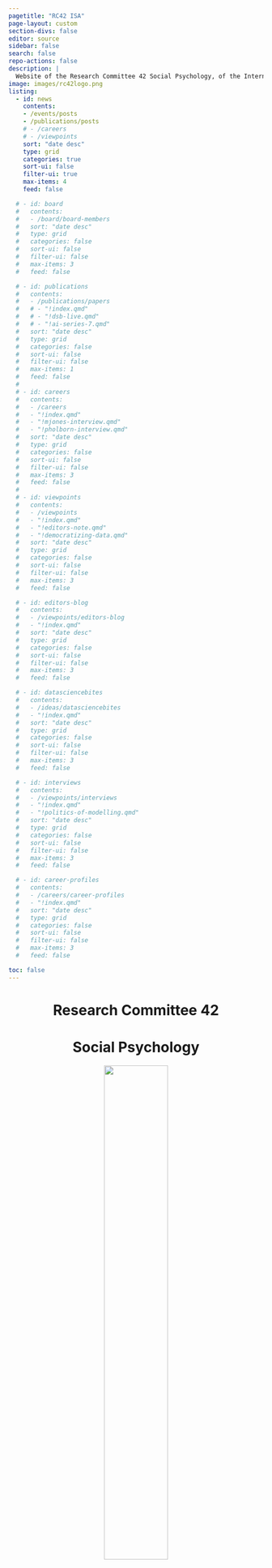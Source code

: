```yaml
---
pagetitle: "RC42 ISA"
page-layout: custom
section-divs: false
editor: source
sidebar: false
search: false
repo-actions: false
description: | 
  Website of the Research Committee 42 Social Psychology, of the International Sociological Association.
image: images/rc42logo.png
listing:
  - id: news
    contents:
    - /events/posts
    - /publications/posts
    # - /careers
    # - /viewpoints
    sort: "date desc"
    type: grid
    categories: true
    sort-ui: false
    filter-ui: true
    max-items: 4
    feed: false

  # - id: board
  #   contents:
  #   - /board/board-members
  #   sort: "date desc"
  #   type: grid
  #   categories: false
  #   sort-ui: false
  #   filter-ui: false
  #   max-items: 3
  #   feed: false

  # - id: publications
  #   contents:
  #   - /publications/papers
  #   # - "!index.qmd"
  #   # - "!dsb-live.qmd"
  #   # - "!ai-series-7.qmd"
  #   sort: "date desc"
  #   type: grid
  #   categories: false
  #   sort-ui: false
  #   filter-ui: false
  #   max-items: 1
  #   feed: false
  # 
  # - id: careers
  #   contents: 
  #   - /careers
  #   - "!index.qmd"
  #   - "!mjones-interview.qmd"
  #   - "!pholborn-interview.qmd"
  #   sort: "date desc"
  #   type: grid
  #   categories: false
  #   sort-ui: false
  #   filter-ui: false
  #   max-items: 3
  #   feed: false
  # 
  # - id: viewpoints
  #   contents: 
  #   - /viewpoints
  #   - "!index.qmd"
  #   - "!editors-note.qmd"
  #   - "!democratizing-data.qmd"
  #   sort: "date desc"
  #   type: grid
  #   categories: false
  #   sort-ui: false
  #   filter-ui: false
  #   max-items: 3
  #   feed: false

  # - id: editors-blog
  #   contents: 
  #   - /viewpoints/editors-blog
  #   - "!index.qmd"
  #   sort: "date desc"
  #   type: grid
  #   categories: false
  #   sort-ui: false
  #   filter-ui: false
  #   max-items: 3
  #   feed: false

  # - id: datasciencebites
  #   contents: 
  #   - /ideas/datasciencebites
  #   - "!index.qmd"
  #   sort: "date desc"
  #   type: grid
  #   categories: false
  #   sort-ui: false
  #   filter-ui: false
  #   max-items: 3
  #   feed: false

  # - id: interviews
  #   contents: 
  #   - /viewpoints/interviews
  #   - "!index.qmd"
  #   - "!politics-of-modelling.qmd"
  #   sort: "date desc"
  #   type: grid
  #   categories: false
  #   sort-ui: false
  #   filter-ui: false
  #   max-items: 3
  #   feed: false

  # - id: career-profiles
  #   contents: 
  #   - /careers/career-profiles
  #   - "!index.qmd"
  #   sort: "date desc"
  #   type: grid
  #   categories: false
  #   sort-ui: false
  #   filter-ui: false
  #   max-items: 3
  #   feed: false

toc: false
---
```




::: {.section-text}
::: {.section-container .darkblue-background}
::: {.section-block}
::: {style="text-align: center;"}

# Research Committee 42
# **Social Psychology**

![](https://www.isa-sociology.org/img/isa-en.svg){width=50%}
:::
:::
:::
:::

<!-- ---- -->

<!-- ::: {.content-container} -->
<!-- ::: {.top-story .purple-background} -->
<!-- <a href="/ideas/posts/2024/06/11/ai-series-7.qmd">  -->

<!-- ::: grid -->
<!-- ::: {.g-col-12 .g-col-lg-4 .top-story-text} -->
<!-- ## International Sociological Association   -->

<!-- ::: -->
<!-- ::: {.g-col-12 .g-col-lg-8 .top-story-img} -->
<!-- ![](images/isabanner.png) -->
<!-- ::: -->
<!-- ::: -->

<!-- </a> -->

<!-- ::: -->
<!-- ::: -->

::: {.content-container}
::: {.listing-block}

# News

::: {#news}
:::

:::
:::


::: {.section-text style="color: white;"}
::: {.section-container .darkblue-background}
::: {.section-block}
::: {style="text-align: center; color: white;"}

![](images/quote-purple.png){width="100px"}

# The aim of RC42 is to contribute to the development of theory and research in social psychology on an international level, uniting professional and scientific interests of its members to work together on a local, regional, and international level.
:::
:::
:::
:::


<!-- ::: {.content-container} -->
<!-- ::: {.listing-block} -->
<!-- <a href="about/index.qmd"> -->
<!-- ## Board  -->
<!-- </a> -->

<!-- ::: {#board} -->
<!-- ::: -->

<!-- ::: -->
<!-- ::: -->


::: {.pullout-text}
::: {.pullout-container}
::: {.pullout-block .blue-background}

## History of ISA 

![](images/quote-purple.png){width="100px"}

## Published in 1998 on the occasion of the 50th anniversary of the foundation of the International Sociological Association, this is a first book publication covering various aspects of ISA history. Illustrated with original photographs and congress posters it offers an attractive overview of a life of an international organization. Reading the history of the ISA may help you to reflect on the definitional evolution of what is included within the boundaries of sociology.

::: {.button}
[Learn more](https://www.isa-sociology.org/en/about-isa/history-of-isa/history-of-isa-1948-1997)
:::

:::
:::
:::

<!-- ::: {.content-container} -->
<!-- ::: {.listing-block}  -->
<!-- <a href="ideas/index.qmd"> -->

<!-- ## Ideas -->
<!-- </a>  -->

<!-- ::: {#ideas} -->
<!-- ::: -->

<!-- ::: -->
<!-- ::: -->

<!-- ::: {.content-container} -->
<!-- ::: {.listing-block} -->
<!-- <a href="careers/index.qmd"> -->

<!-- ## Careers  -->
<!-- </a> -->

<!-- ::: {#careers} -->
<!-- ::: -->

<!-- ::: -->
<!-- ::: -->

<!-- ::: {.footer-text} -->
<!-- ::: {.footer-container .black-background} -->
<!-- ::: {.footer-block} -->
<!-- ::: grid -->


<!-- ::: {.g-col-12 .g-col-md-2} -->
<!-- ### Published by -->
<!-- [![](images/rss-footer-new.png){fig-align="left"}](https://rss.org.uk/) -->
<!-- ::: -->
<!-- ::: {.g-col-12 .g-col-md-2} -->
<!-- ### Our partners -->
<!-- [![](images/asa-footer-new.png){fig-align="left"}](https://www.amstat.org/) -->
<!-- ::: -->
<!-- ::: {.g-col-12 .g-col-md-2} -->
<!-- ### With support from  -->
<!-- [![](images/ati-footer-new.png){fig-align="left"}](https://www.turing.ac.uk/) -->
<!-- ::: -->
<!-- ::: {.g-col-12 .g-col-md-2} -->
<!-- ::: -->
<!-- ::: {.g-col-12 .g-col-md-2} -->
<!-- ### About us -->
<!-- [Our aims](about-rwds.qmd)\ -->
<!-- [Our team](/viewpoints/editors-blog/posts/2022/10/18/meet-the-team.qmd)\ -->
<!-- [Partners and funders](rwds-partners.qmd)\ -->
<!-- [Contact us](contact.qmd) -->
<!-- ::: -->
<!-- ::: {.g-col-12 .g-col-md-2} -->
<!-- ### Contribute -->
<!-- [Call for contributions](/contributor-docs/call-for-contributions.qmd)\ -->
<!-- [Contributor guidelines](/contributor-docs/contributor-guidelines.qmd)\ -->
<!-- [Style guide](/contributor-docs/style-guide.qmd) -->
<!-- ::: -->


<!-- <!-- ::: {.g-col-12 .g-col-md-12} -->
<!-- ### Our partners -->
<!-- logos to go here -->
<!-- ::: --> 

<!-- ::: -->
<!-- ::: -->
<!-- ::: -->
<!-- ::: -->
